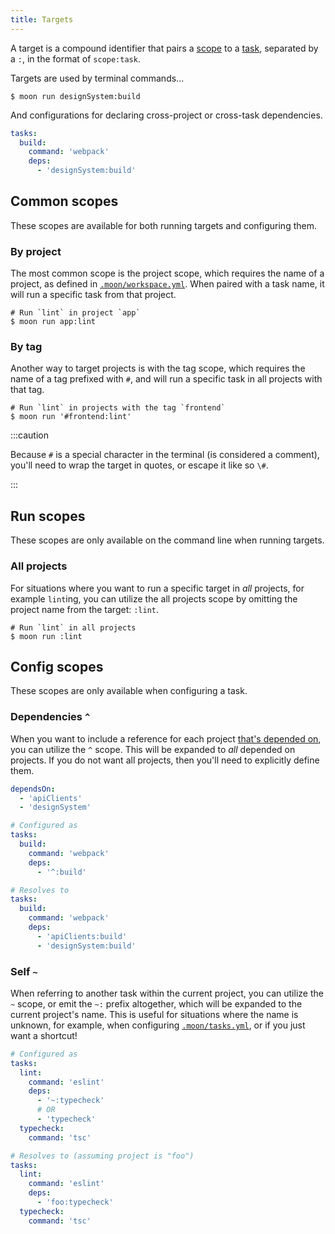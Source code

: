 ```yaml
---
title: Targets
---
```



A target is a compound identifier that pairs a [scope](#scope) to a [task](./task), separated by a
`:`, in the format of `scope:task`.

Targets are used by terminal commands...

```shell
$ moon run designSystem:build
```

And configurations for declaring cross-project or cross-task dependencies.

```yaml
tasks:
  build:
    command: 'webpack'
    deps:
      - 'designSystem:build'
```

## Common scopes

These scopes are available for both running targets and configuring them.

### By project

The most common scope is the project scope, which requires the name of a project, as defined in
[`.moon/workspace.yml`](../config/workspace). When paired with a task name, it will run a specific
task from that project.

```shell
# Run `lint` in project `app`
$ moon run app:lint
```

### By tag<VersionLabel version="1.4.0" />

Another way to target projects is with the tag scope, which requires the name of a tag prefixed with
`#`, and will run a specific task in all projects with that tag.

```shell
# Run `lint` in projects with the tag `frontend`
$ moon run '#frontend:lint'
```

:::caution

Because `#` is a special character in the terminal (is considered a comment), you'll need to wrap
the target in quotes, or escape it like so `\#`.

:::

## Run scopes

These scopes are only available on the command line when running targets.

### All projects

For situations where you want to run a specific target in _all_ projects, for example `lint`ing, you
can utilize the all projects scope by omitting the project name from the target: `:lint`.

```shell
# Run `lint` in all projects
$ moon run :lint
```

## Config scopes

These scopes are only available when configuring a task.

### Dependencies `^`

When you want to include a reference for each project [that's depended on](./project#dependencies),
you can utilize the `^` scope. This will be expanded to _all_ depended on projects. If you do not
want all projects, then you'll need to explicitly define them.

```yaml title="moon.yml"
dependsOn:
  - 'apiClients'
  - 'designSystem'

# Configured as
tasks:
  build:
    command: 'webpack'
    deps:
      - '^:build'

# Resolves to
tasks:
  build:
    command: 'webpack'
    deps:
      - 'apiClients:build'
      - 'designSystem:build'
```

### Self `~`

When referring to another task within the current project, you can utilize the `~` scope, or emit
the `~:` prefix altogether, which will be expanded to the current project's name. This is useful for
situations where the name is unknown, for example, when configuring
[`.moon/tasks.yml`](../config/tasks), or if you just want a shortcut!

```yaml title=".moon/tasks.yml"
# Configured as
tasks:
  lint:
    command: 'eslint'
    deps:
      - '~:typecheck'
      # OR
      - 'typecheck'
  typecheck:
    command: 'tsc'

# Resolves to (assuming project is "foo")
tasks:
  lint:
    command: 'eslint'
    deps:
      - 'foo:typecheck'
  typecheck:
    command: 'tsc'
```
